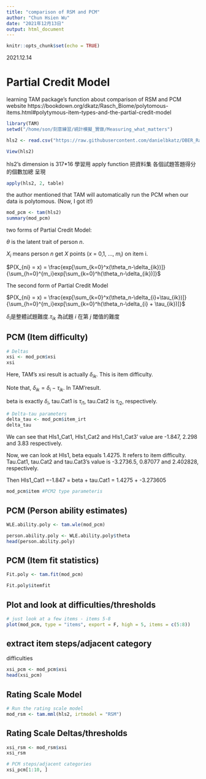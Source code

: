 ```yaml
---
title: "comparison of RSM and PCM"
author: "Chun Hsien Wu"
date: "2021年12月13日"
output: html_document
---
```


```r
knitr::opts_chunk$set(echo = TRUE)
```
2021.12.14

# Partial Credit Model
learning TAM package's function about comparison of RSM and PCM
 website https://bookdown.org/dkatz/Rasch_Biome/polytomous-items.html#polytymous-item-types-and-the-partial-credit-model
```r
library(TAM)
setwd("/home/son/刻意練習/統計模擬_實做/Measuring_what_matters")

hls2 <- read.csv("https://raw.githubusercontent.com/danielbkatz/DBER_Rasch-data/master/data/hls_poly_scale.csv")

View(hls2)
```
 hls2's dimension is 317*16
學習用 apply function 把資料集 各個試題答題得分的個數加總 呈現

```r
apply(hls2, 2, table)
```
the author mentioned that TAM will automatically run the PCM when our data is polytomous. (Now, I got it!)
```r
mod_pcm <- tam(hls2)
summary(mod_pcm)
```

two forms of Partial Credit Model: 

$\theta$ is the latent trait of person $n$.

$X_i$ means person $n$ get $X$ points ($x$ = 0,1, ..., $m_i$) on item i.

$P(X_{ni} = x) = \frac{exp[\sum_{k=0}^x(\theta_n-\delta_{ik})]}{\sum_{h=0}^{m_i}exp[\sum_{k=0}^h(\theta_n-\delta_{ik})]}$

The second form of Partial Credit Model

$P(X_{ni} = x) = \frac{exp[\sum_{k=0}^x(\theta_n-\delta_{i}+\tau_{ik})]}{\sum_{h=0}^{m_i}exp[\sum_{k=0}^h(\theta_n-\delta_{i} + \tau_{ik})]}$

$\delta_{i}$是整體試題難度.$\tau_{ik}$ 為試題 $i$ 在第 $j$ 閾值的難度

## PCM (Item difficulty)
```r
# Deltas
xsi <- mod_pcm$xsi
xsi
```
Here, TAM's xsi result is actually $\delta_{ik}$. This is item difficulty.

Note that, $\delta_{ik}=\delta_{i}-\tau_{ik}$. In TAM'result.

beta is exactly $\delta_{i}$, tau.Cat1 is $\tau_{i1}$, tau.Cat2 is $\tau_{i2}$, respectively.
```r
# Delta-tau parameters
delta_tau <- mod_pcm$item_irt
delta_tau
```
We can see that Hls1_Cat1, Hls1_Cat2 and Hls1_Cat3' value are -1.847, 2.298 and 3.83 respectively.

Now, we can look at Hls1, beta equals 1.4275. It refers to item difficulty. Tau.Cat1, tau.Cat2 and tau.Cat3's value is -3.2736.5, 0.87077 and 2.402828, respectively.

Then Hls1_Cat1 =-1.847 = beta + tau.Cat1 = 1.4275 + -3.273605
```r
mod_pcm$item #PCM2 type parameteris
```
## PCM (Person ability estimates)
```r
WLE.ability.poly <- tam.wle(mod_pcm)
```

```r
person.ability.poly <- WLE.ability.poly$theta
head(person.ability.poly)
```

## PCM (Item fit statistics)
```r
Fit.poly <- tam.fit(mod_pcm)
```
```r
Fit.poly$itemfit
```
## Plot and look at difficulties/thresholds
```r
# just look at a few items - items 5-8
plot(mod_pcm, type = "items", export = F, high = 5, items = c(5:8))
```
## extract item steps/adjacent category 
difficulties
```r
xsi_pcm <- mod_pcm$xsi
head(xsi_pcm)
```



## Rating Scale Model
```r
# Run the rating scale model
mod_rsm <- tam.mml(hls2, irtmodel = "RSM")
```
## Rating Scale Deltas/thresholds
```r
xsi_rsm <- mod_rsm$xsi
xsi_rsm

# PCM steps/adjacent categories
xsi_pcm[1:10, ]
```

